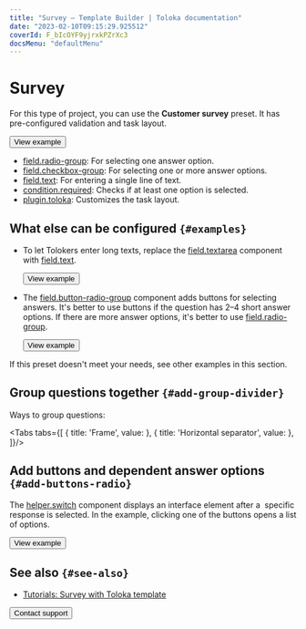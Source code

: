 ```yaml
---
title: "Survey — Template Builder | Toloka documentation"
date: "2023-02-10T09:15:29.925512"
coverId: F_bIcOYF9yjrxkPZrXc3
docsMenu: "defaultMenu"
---
```



# Survey

For this type of project, you can use the **Customer survey** preset. It has pre-configured validation and task layout.

<Button view="defaultInverse" size="l" type="link" url="https://ya.cc/t/ZbXJ-8Hb3ttFey">View example</Button>

<Cut title="Components used in the example">

- [field.radio-group](/docs/template-builder/reference/field.radio-group): For selecting one answer option.
- [field.checkbox-group](/docs/template-builder/reference/field.checkbox-group): For selecting one or more answer options.
- [field.text](/docs/template-builder/reference/field.text): For entering a single line of text.
- [condition.required](/docs/template-builder/reference/condition.required): Checks if at least one option is selected.
- [plugin.toloka](/docs/template-builder/reference/plugin.toloka): Customizes the task layout.

</Cut>

## What else can be configured `{#examples}`
- To let Tolokers enter long texts, replace the [field.textarea](/docs/template-builder/reference/field.textarea) component with [field.text](/docs/template-builder/reference/field.text).

  <Button view="defaultInverse" size="l" type="link" url="https://ya.cc/t/UgcP8H3C3ttFfQ">View example</Button>

- The [field.button-radio-group](/docs/template-builder/reference/field.button-radio-group) component adds buttons for selecting answers. It's better to use buttons if the question has 2–4 short answer options. If there are more answer options, it's better to use [field.radio-group](/docs/template-builder/reference/field.radio-group).

  <Button view="defaultInverse" size="l" type="link" url="https://ya.cc/t/uBROpMd23ttFfo">View example</Button>

If this preset doesn't meet your needs, see other examples in this section.

## Group questions together `{#add-group-divider}`

Ways to group questions:

<Tabs tabs={[
  { title: 'Frame', value: <SurveyList1/> },
  { title: 'Horizontal separator', value: <SurveyList2/> },
]}/>

## Add buttons and dependent answer options `{#add-buttons-radio}`

The [helper.switch](/docs/template-builder/reference/helper.switch) component displays an interface element after a  specific response is selected. In the example, clicking one of the buttons opens a list of options.

  <Button view="defaultInverse" size="l" type="link" url="https://ya.cc/t/BsloBpMt3ttFhY">View example</Button>

## See also `{#see-also}`

- [Tutorials: Survey with Toloka template](/docs/tutorials/questionnaire-toloka)

<Button view="defaultInverse" size="l" type="link" url="/docs/guide/troubleshooting/support?form-source=template-builder-templates-survey">Contact support</Button>
